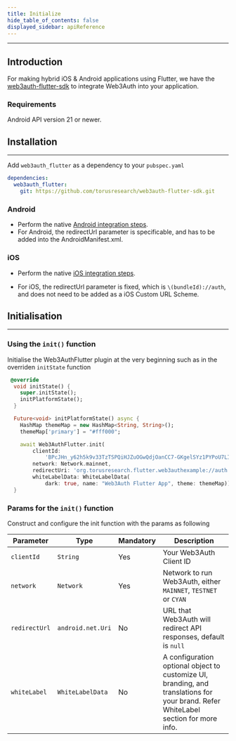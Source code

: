 ```yaml
---
title: Initialize
hide_table_of_contents: false
displayed_sidebar: apiReference
---
```


---


## Introduction

For making hybrid iOS & Android applications using Flutter, we have the [web3auth-flutter-sdk](https://github.com/Web3Auth/web3auth-flutter-sdk) to
integrate Web3Auth into your application.

### Requirements

Android API version 21 or newer.

## Installation

---

Add `web3auth_flutter` as a dependency to your `pubspec.yaml`

```yaml
dependencies:
  web3auth_flutter:
    git: https://github.com/torusresearch/web3auth-flutter-sdk.git
```

### Android

- Perform the native [Android integration steps](/api-reference/android/setting-up).
- For Android, the redirectUrl parameter is specificable, and has to be added into the AndroidManifest.xml.

### iOS

- Perform the native [iOS integration steps](/api-reference/ios/setting-up).

- For iOS, the redirectUrl parameter is fixed, which is `\(bundleId)://auth`, and does not need to be added as a iOS Custom URL Scheme.

## Initialisation

---

### Using the `init()` function

Initialise the Web3AuthFlutter plugin at the very beginning such as in the overriden `initState` function

```dart
 @override
  void initState() {
    super.initState();
    initPlatformState();
  }

  Future<void> initPlatformState() async {
    HashMap themeMap = new HashMap<String, String>();
    themeMap['primary'] = "#fff000";

    await Web3AuthFlutter.init(
        clientId:
            'BPcJHn_y62h5k9v33TzTSPQiHJZuOGwQdjOanCC7-GKgelSYz1PYPoU7LIJqix3CGFHLF7IEIvsfQhBF_rx9rUw',
        network: Network.mainnet,
        redirectUri: 'org.torusresearch.flutter.web3authexample://auth',
        whiteLabelData: WhiteLabelData(
            dark: true, name: "Web3Auth Flutter App", theme: themeMap));
  }

```

### Params for the `init()` function

Construct and configure the init function with the params as following

| Parameter     | Type              | Mandatory | Description                                                                                                                         |
| ------------- | ----------------- | --------- | ----------------------------------------------------------------------------------------------------------------------------------- |
| `clientId`    | `String`          | Yes       | Your Web3Auth Client ID                                                                                                             |
| `network`     | `Network`         | Yes       | Network to run Web3Auth, either `MAINNET`, `TESTNET` or `CYAN`                                                                      |
| `redirectUrl` | `android.net.Uri` | No        | URL that Web3Auth will redirect API responses, default is `null`                                                                    |
| `whiteLabel`  | `WhiteLabelData`  | No        | A configuration optional object to customize UI, branding, and translations for your brand. Refer WhiteLabel section for more info. |
